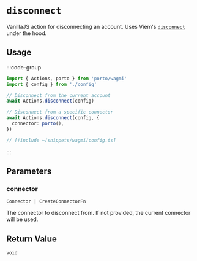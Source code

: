# `disconnect`

VanillaJS action for disconnecting an account. Uses Viem's [`disconnect`](/sdk/viem/disconnect) under the hood.

## Usage

:::code-group

```ts twoslash [example.ts]
import { Actions, porto } from 'porto/wagmi'
import { config } from './config'

// Disconnect from the current account
await Actions.disconnect(config)

// Disconnect from a specific connector
await Actions.disconnect(config, {
  connector: porto(),
})
```

```ts twoslash [config.ts] filename="config.ts"
// [!include ~/snippets/wagmi/config.ts]
```

:::

## Parameters

### connector

`Connector | CreateConnectorFn`

The connector to disconnect from. If not provided, the current connector will be used.

## Return Value

`void`
